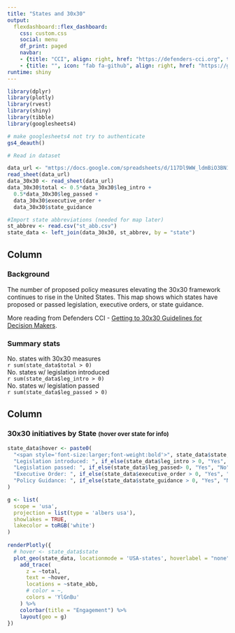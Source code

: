 ```yaml
---
title: "States and 30x30"
output:
  flexdashboard::flex_dashboard:
    css: custom.css
    social: menu
    df_print: paged
    navbar:
    - {title: "CCI", align: right, href: "https://defenders-cci.org", target: "_blank"}
    - {title: "", icon: "fab fa-github", align: right, href: "https://github.com/nbegay/states_30x30", target: "_blank"}
runtime: shiny
---
```


```r
library(dplyr)
library(plotly)
library(rvest)
library(shiny)
library(tibble)
library(googlesheets4)

# make googlesheets4 not try to authenticate
gs4_deauth()

# Read in dataset

data_url <- "mttps://docs.google.com/spreadsheets/d/117Dl9WW_ldmBiO3BN1tDhhp4lQ0T2-h1x210rctQ2b4/edit#gid=0"
read_sheet(data_url)
data_30x30 <- read_sheet(data_url)
data_30x30$total <- 0.5*data_30x30$leg_intro + 
  0.5*data_30x30$leg_passed + 
  data_30x30$executive_order +
  data_30x30$state_guidance

#Import state abbreviations (needed for map later)
st_abbrev <- read.csv("st_abb.csv")
state_data <- left_join(data_30x30, st_abbrev, by = "state")

```

Column {data-width=220}
-----------------------------------------------------------------------

### Background

The number of proposed policy measures elevating the 30x30 framework continues to rise in the United States. This map shows which states have proposed or passed legislation, executive orders, or state guidance. 

More reading from Defenders CCI - [Getting to 30x30 Guidelines for Decision Makers](https://defenders.org/sites/default/files/2020-07/getting-to-30x30-guidelines-for-decision-makers.pdf). 



### Summary stats


<div class="orange-infobox"> No. states with 30x30 measures<br><span class="big-num">`r sum(state_data$total > 0)`</span></div>

<div class="plain-infobox"> No. states w/ legislation introduced<br><span class="small-big-num">`r sum(state_data$leg_intro > 0)`</span></div>

<div class="plain-infobox"> No. states w/ legislation passed <br><span class="small-big-num">`r sum(state_data$leg_passed > 0)`</span></div>




Column {data-width=800}
-----------------------------------------------------------------------

### 30x30 initiatives by State <span style="font-size:small">(hover over state for info)</span>

```r

state_data$hover <- paste0( 
  "<span style='font-size:larger;font-weight:bold'>", state_data$state, "</span><br>",
  "Legislation introduced: ", if_else(state_data$leg_intro > 0, "Yes", "No"), "<br>",
  "Legislation passed: ", if_else(state_data$leg_passed> 0, "Yes", "No"), "<br>",
  "Executive Order: ", if_else(state_data$executive_order > 0, "Yes", "No"), "<br>",
  "Policy Guidance: ", if_else(state_data$state_guidance > 0, "Yes", "No"), "<br>"
)

g <- list(
  scope = 'usa',
  projection = list(type = 'albers usa'),
  showlakes = TRUE,
  lakecolor = toRGB('white')
)
  
renderPlotly({
  # hover <- state_data$state
  plot_geo(state_data, locationmode = 'USA-states', hoverlabel = "none") %>%
    add_trace(
      z = ~total, 
      text = ~hover,
      locations = ~state_abb,
      # color = ~, 
      colors = 'YlGnBu'
    ) %>%
    colorbar(title = "Engagement") %>%
    layout(geo = g)
})
```
